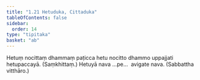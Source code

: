 ```yaml
---
title: "1.21 Hetuduka, Cittaduka"
tableOfContents: false
sidebar:
  order: 14
type: "tipitaka"
basket: "ab"
---
```



<DynamicBreadcrumb />

<Division number="45">

<Paragraph number="132">
Hetuṃ nocittaṃ dhammaṃ paṭicca hetu nocitto dhammo uppajjati hetupaccayā. (Saṃkhittaṃ.)
</Paragraph>

<Paragraph number="133">
Hetuyā nava …pe…  avigate nava. (Sabbattha vitthāro.)
</Paragraph>
</Division>